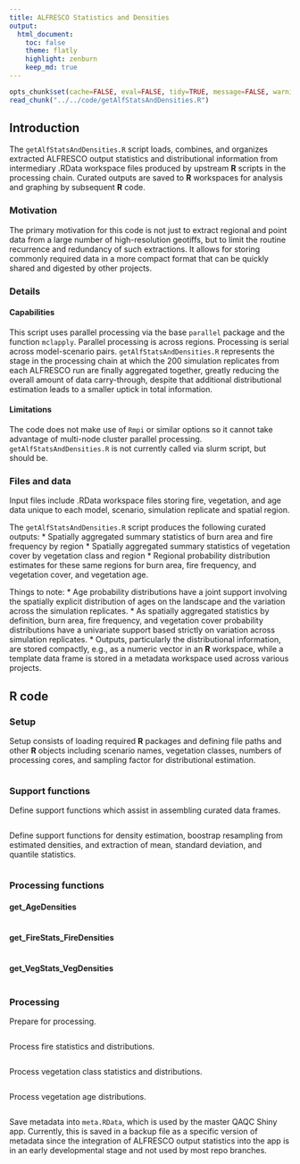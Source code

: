 ```yaml
---
title: ALFRESCO Statistics and Densities
output:
  html_document:
    toc: false
    theme: flatly
    highlight: zenburn
    keep_md: true
---
```


```r
opts_chunk$set(cache=FALSE, eval=FALSE, tidy=TRUE, message=FALSE, warning=FALSE)
read_chunk("../../code/getAlfStatsAndDensities.R")
```

## Introduction

The `getAlfStatsAndDensities.R` script loads, combines, and organizes extracted ALFRESCO output statistics and distributional information from intermediary .RData workspace files produced by upstream **R** scripts in the processing chain.
Curated outputs are saved to **R** workspaces for analysis and graphing by subsequent **R** code.

### Motivation
The primary motivation for this code is not just to extract regional and point data from a large number of high-resolution geotiffs,
but to limit the routine recurrence and redundancy of such extractions.
It allows for storing commonly required data in a more compact format that can be quickly shared and digested by other projects.

### Details

#### Capabilities
This script uses parallel processing via the base `parallel` package and the function `mclapply`.
Parallel processing is across regions.
Processing is serial across model-scenario pairs.
`getAlfStatsAndDensities.R` represents the stage in the processing chain at which the 200 simulation replicates from each ALFRESCO run are finally aggregated together, greatly reducing the overall amount of data carry-through,
despite that additional distributional estimation leads to a smaller uptick in total information.

#### Limitations
The code does not make use of `Rmpi` or similar options so it cannot take advantage of multi-node cluster parallel processing.
`getAlfStatsAndDensities.R` is not currently called via slurm script, but should be.

### Files and data
Input files include .RData workspace files storing fire, vegetation, and age data unique to each model, scenario, simulation replicate and spatial region.

The `getAlfStatsAndDensities.R` script produces the following curated outputs:
* Spatially aggregated summary statistics of burn area and fire frequency by region
* Spatially aggregated summary statistics of vegetation cover by vegetation class and region
* Regional probability distribution estimates for these same regions for burn area, fire frequency, and vegetation cover, and vegetation age.

Things to note:
* Age probability distributions have a joint support involving the spatially explicit distribution of ages on the landscape and the variation across the simulation replicates.
* As spatially aggregated statistics by definition, burn area, fire frequency, and vegetation cover probability distributions have a univariate support based strictly on variation across simulation replicates.
* Outputs, particularly the distributional information, are stored compactly, e.g., as a numeric vector in an **R** workspace, while a template data frame is stored in a metadata workspace used across various projects.

## R code

### Setup
Setup consists of loading required **R** packages and defining file paths and other **R** objects including scenario names, vegetation classes, numbers of processing cores, and sampling factor for distributional estimation.

```r
```

### Support functions
Define support functions which assist in assembling curated data frames.

```r
```

Define support functions for density estimation, boostrap resampling from estimated densities, and extraction of mean, standard deviation, and quantile statistics.

```r
```

### Processing functions
#### get_AgeDensities

```r
```

#### get_FireStats_FireDensities

```r
```

#### get_VegStats_VegDensities

```r
```

### Processing
Prepare for processing.

```r
```

Process fire statistics and distributions.

```r
```

Process vegetation class statistics and distributions.

```r
```

Process vegetation age distributions.

```r
```

Save metadata into `meta.RData`, which is used by the master QAQC Shiny app.
Currently, this is saved in a backup file as a specific version of metadata since the integration of ALFRESCO output statistics into the app is in an early developmental stage and not used by most repo branches.

```r
```
